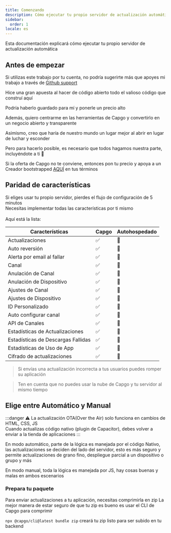 ```yaml
---
title: Comenzando
description: Cómo ejecutar tu propio servidor de actualización automática
sidebar:
  order: 1
locale: es
---
```



Esta documentación explicará cómo ejecutar tu propio servidor de actualización automática

## Antes de empezar

Si utilizas este trabajo por tu cuenta, no podría sugerirte más que apoyes mi trabajo a través de [Github support](https://github.com/sponsors/riderx/)

Hice una gran apuesta al hacer de código abierto todo el valioso código que construí aquí

Podría haberlo guardado para mí y ponerle un precio alto

Además, quiero centrarme en las herramientas de Capgo y convertirlo en un negocio abierto y transparente

Asimismo, creo que haría de nuestro mundo un lugar mejor al abrir en lugar de luchar y esconder

Pero para hacerlo posible, es necesario que todos hagamos nuestra parte, incluyéndote a ti 🥹

Si la oferta de Capgo no te conviene, entonces pon tu precio y apoya a un Creador bootstrapped [AQUÍ](https://github.com/sponsors/riderx/) en tus términos

## Paridad de características

Si eliges usar tu propio servidor, pierdes el flujo de configuración de 5 minutos\
Necesitas implementar todas las características por ti mismo\
\
Aquí está la lista:

| Características           | Capgo | Autohospedado |
| ------------------------ | ----- | ------------- |
| Actualizaciones          | ✅     | 🚧            |
| Auto reversión           | ✅     | 🚧            |
| Alerta por email al fallar| ✅     | 🚧            |
| Canal                    | ✅     | 🚧            |
| Anulación de Canal       | ✅     | 🚧            |
| Anulación de Dispositivo | ✅     | 🚧            |
| Ajustes de Canal        | ✅     | 🚧            |
| Ajustes de Dispositivo   | ✅     | 🚧            |
| ID Personalizado         | ✅     | 🚧            |
| Auto configurar canal    | ✅     | 🚧            |
| API de Canales          | ✅     | 🚧            |
| Estadísticas de Actualizaciones | ✅     | 🚧            |
| Estadísticas de Descargas Fallidas | ✅     | 🚧            |
| Estadísticas de Uso de App | ✅     | 🚧            |
| Cifrado de actualizaciones | ✅     | 🚧            |

> Si envías una actualización incorrecta a tus usuarios puedes romper su aplicación

> Ten en cuenta que no puedes usar la nube de Capgo y tu servidor al mismo tiempo

## Elige entre Automático y Manual

:::danger
⚠️ La actualización OTA(Over the Air) solo funciona en cambios de HTML, CSS, JS\
Cuando actualizas código nativo (plugin de Capacitor), debes volver a enviar a la tienda de aplicaciones
:::

En modo automático, parte de la lógica es manejada por el código Nativo, las actualizaciones se deciden del lado del servidor, esto es más seguro y permite actualizaciones de grano fino, despliegue parcial a un dispositivo o grupo y más

En modo manual, toda la lógica es manejada por JS, hay cosas buenas y malas en ambos escenarios

### Prepara tu paquete

Para enviar actualizaciones a tu aplicación, necesitas comprimirla en zip
La mejor manera de estar seguro de que tu zip es bueno es usar el CLI de Capgo para comprimir

`npx @capgo/cli@latest bundle zip` creará tu zip listo para ser subido en tu backend

<LinkCard
	title="Actualización automática"
	href="/docs/self-hosted/auto-update/"
/>

<LinkCard
	title="Manual"
	href="/docs/self-hosted/manual/"
/>
